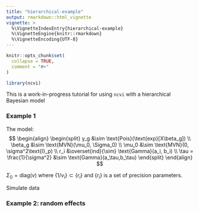 ```yaml
---
title: "hierarchical-example"
output: rmarkdown::html_vignette
vignette: >
  %\VignetteIndexEntry{hierarchical-example}
  %\VignetteEngine{knitr::rmarkdown}
  %\VignetteEncoding{UTF-8}
---
```


```r
knitr::opts_chunk$set(
  collapse = TRUE,
  comment = "#>"
)
```

```r
library(ncvi)
```

This is a work-in-progress tutorial for using `ncvi` with a hierarchical Bayesian model

### Example 1

The model:
$$
\begin{align}
    \begin{split}
        y_g &\sim \text{Pois}(\text{exp}[X\beta_g]) \\
        \beta_g &\sim \text{MVN}(\mu_0, \Sigma_0) \\
        \mu_0 &\sim \text{MVN}(0, \sigma^2\text{I}_p) \\
        r_i &\overset{ind}{\sim} \text{Gamma}(a_i, b_i) \\
        \tau = \frac{1}{\sigma^2} &\sim \text{Gamma}(a_\tau,b_\tau)
    \end{split}
\end{align}
$$

$\Sigma_0 = \text{diag}(v)$ where $\{1/v_i\} \subset \{r_i\}$ and $\{r_i\}$ is a set of precision parameters. 

Simulate data

### Example 2: random effects 
